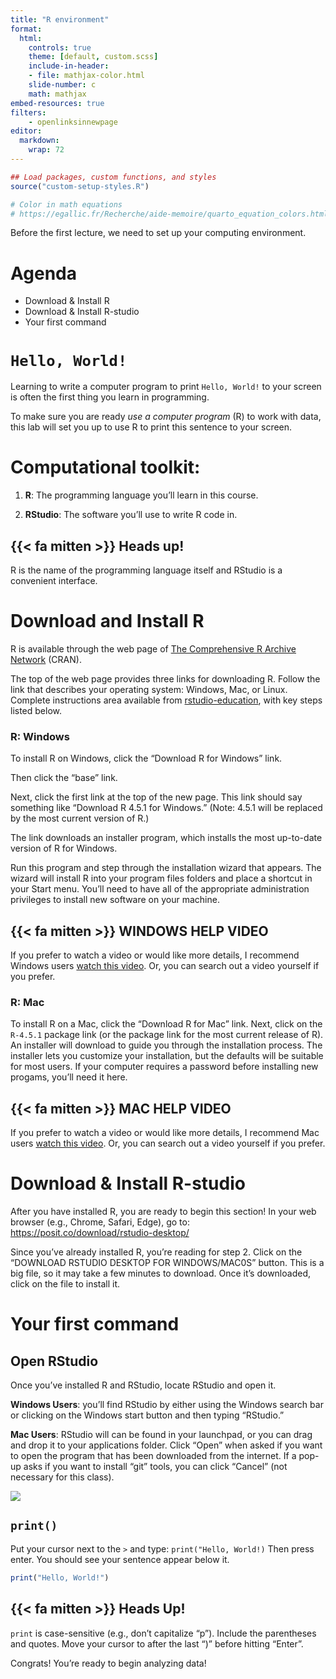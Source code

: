 ```yaml
---
title: "R environment"
format:
  html:
    controls: true
    theme: [default, custom.scss]
    include-in-header:
    - file: mathjax-color.html
    slide-number: c
    math: mathjax
embed-resources: true
filters:
    - openlinksinnewpage
editor: 
  markdown: 
    wrap: 72
---
```


```r
## Load packages, custom functions, and styles
source("custom-setup-styles.R")

# Color in math equations
# https://egallic.fr/Recherche/aide-memoire/quarto_equation_colors.html#colors-in-equations-with-revealjs
```

Before the first lecture, we need to set up your computing environment.

# Agenda 

-   Download & Install R
-   Download & Install R-studio
-   Your first command

# `Hello, World!`

Learning to write a computer program to print `Hello, World!` to your
screen is often the first thing you learn in programming.

To make sure you are ready *use a computer program* (R) to work with
data, this lab will set you up to use R to print this sentence to your screen.

# Computational toolkit:

1.  **R**: The programming language you'll learn in this course.

2.  **RStudio**: The software you'll use to write R code in.

::: {.callout-tip icon="false"}
## {{< fa mitten >}} Heads up!
R is the name of the programming language itself and RStudio is a
convenient interface.
:::

# Download and Install R

R is available through the web page of [The Comprehensive R Archive
Network](http://cran.r-project.org/) (CRAN).

The top of the web page provides three links for downloading R. Follow
the link that describes your operating system: Windows, Mac, or Linux.
Complete instructions area available from
[rstudio-education](https://rstudio-education.github.io/hopr/starting.html),
with key steps listed below.

### R: Windows

To install R on Windows, click the “Download R for Windows” link.

Then click the “base” link.

Next, click the first link at the top of the new page. This link should
say something like “Download R 4.5.1 for Windows.” (Note: 4.5.1 will be
replaced by the most current version of R.)

The link downloads an installer program, which installs the most
up-to-date version of R for Windows.

Run this program and step through the installation wizard that appears.
The wizard will install R into your program files folders and place a
shortcut in your Start menu. You’ll need to have all of the appropriate
administration privileges to install new software on your machine.

::: {.callout-tip icon="false"}
## {{< fa mitten >}} WINDOWS HELP VIDEO

If you prefer to watch a video or would like more details, 
I recommend Windows users 
[watch this video](https://www.youtube.com/watch?v=4AjFbJsNNb8). 
Or, you can search out a video yourself if you prefer.

:::


### R: Mac

To install R on a Mac, click the “Download R for Mac” link. Next, click
on the `R-4.5.1` package link (or the package link for the most current
release of R). An installer will download to guide you through the
installation process. The installer lets you customize your
installation, but the defaults will be suitable for most users. If your
computer requires a password before installing new progams, you’ll need
it here.

::: {.callout-tip icon="false"}
## {{< fa mitten >}} MAC HELP VIDEO

If you prefer to watch a video or would like more details, 
I recommend Mac users 
[watch this video](https://www.youtube.com/watch?v=8NvvydRwxEI). 
Or, you can search out a video yourself if you prefer.

:::

# Download & Install R-studio

After you have installed R, you are ready to begin this section! 
In your web browser (e.g., Chrome, Safari, Edge), go to: 
[https://posit.co/download/rstudio-desktop/](https://posit.co/download/rstudio-desktop/)

Since you've already installed R, you're reading for step 2. 
Click on the "DOWNLOAD RSTUDIO DESKTOP FOR WINDOWS/MAC0S" button. 
This is a big file, so it may take a few minutes to download. 
Once it's downloaded, click on the file to install it. 

# Your first command

## Open RStudio

Once you've installed R and RStudio, locate RStudio and open it.

**Windows Users**: you'll find RStudio by either using the Windows search bar or 
clicking on the Windows start button and then typing "RStudio."

**Mac Users**: RStudio will can be found in your launchpad, 
or you can drag and drop it to your applications folder. Click "Open" when asked 
if you want to open the program that has been downloaded from the internet. 
If a pop-up asks if you want to install "git" tools, you can click "Cancel" 
(not necessary for this class).

![](images/00/RStudio&R.png)

## `print()`

Put your cursor next to the `>` and type: `print("Hello, World!)` 
Then press enter. You should see your sentence appear below it.

```r
print("Hello, World!")
```


::: {.callout-tip icon="false"}
## {{< fa mitten >}} Heads Up!
`print` is case-sensitive (e.g., don't capitalize "p"). 
Include the parentheses and quotes. 
Move your cursor to after the last ")" before hitting "Enter". 
:::

Congrats! You're ready to begin analyzing data! 
